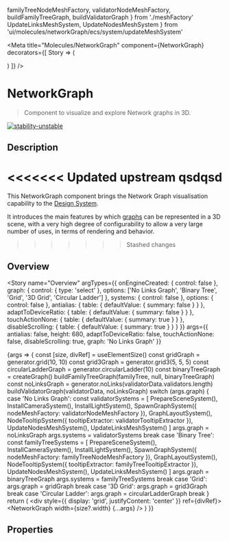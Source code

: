   familyTreeNodeMeshFactory,
  validatorNodeMeshFactory,
  buildFamilyTreeGraph,
  buildValidatorGraph
} from './meshFactory'
  UpdateLinksMeshSystem,
  UpdateNodesMeshSystem
} from 'ui/molecules/networkGraph/ecs/system/updateMeshSystem'

<Meta
  title="Molecules/NetworkGraph"
  component={NetworkGraph}
  decorators={[
    Story => (
      <ThemeProvider>
        <div className="networkgraph-story-main">
          <Story />
        </div>
      </ThemeProvider>
    )
  ]}
/>

# NetworkGraph

> Component to visualize and explore Network graphs in 3D.

[![stability-unstable](https://img.shields.io/badge/stability-unstable-yellow.svg)](https://github.com/emersion/stability-badges#unstable)

## Description

<<<<<<< Updated upstream
qsdqsd
=======
This NetworkGraph component brings the Network Graph visualisation capability to the <a href="\?path=/docs/welcome--page" target="_blank">Design System</a>.

It introduces the main features by which <a href="https://en.wikipedia.org/wiki/Graph_(discrete_mathematics)" target="_blank">graphs</a> can be represented in a 3D scene, with a
very high degree of configurability to allow a very large number of uses, in terms of rendering and behavior.
>>>>>>> Stashed changes

## Overview

<Story
  name="Overview"
  argTypes={{
    onEngineCreated: {
      control: false
    },
    graph: {
      control: { type: 'select' },
      options: ['No Links Graph', 'Binary Tree', 'Grid', '3D Grid', 'Circular Ladder']
    },
    systems: {
      control: false
    },
    options: {
      control: false
    },
    antialias: {
      table: {
        defaultValue: {
          summary: false
        }
      }
    },
    adaptToDeviceRatio: {
      table: {
        defaultValue: {
          summary: false
        }
      }
    },
    touchActionNone: {
      table: {
        defaultValue: {
          summary: true
        }
      }
    },
    disableScrolling: {
      table: {
        defaultValue: {
          summary: true
        }
      }
    }
  }}
  args={{
    antialias: false,
    height: 680,
    adaptToDeviceRatio: false,
    touchActionNone: false,
    disableScrolling: true,
    graph: 'No Links Graph'
  }}
>
  {args => {
    const [size, divRef] = useElementSize()
    const gridGraph = generator.grid(10, 10)
    const grid3Graph = generator.grid3(5, 5, 5)
    const circularLadderGraph = generator.circularLadder(10)
    const binaryTreeGraph = createGraph()
    buildFamilyTreeGraph(familyTree, null, binaryTreeGraph)
    const noLinksGraph = generator.noLinks(validatorData.validators.length)
    buildValidatorGraph(validatorData, noLinksGraph)
    switch (args.graph) {
      case 'No Links Graph':
        const validatorSystems = [
          PrepareSceneSystem(),
          InstallCameraSystem(),
          InstallLightSystem(),
          SpawnGraphSystem({ nodeMeshFactory: validatorNodeMeshFactory }),
          GraphLayoutSystem(),
          NodeTooltipSystem({ tooltipExtractor: validatorTooltipExtractor }),
          UpdateNodesMeshSystem(),
          UpdateLinksMeshSystem()
        ]
        args.graph = noLinksGraph
        args.systems = validatorSystems
        break
      case 'Binary Tree':
        const familyTreeSystems = [
          PrepareSceneSystem(),
          InstallCameraSystem(),
          InstallLightSystem(),
          SpawnGraphSystem({ nodeMeshFactory: familyTreeNodeMeshFactory }),
          GraphLayoutSystem(),
          NodeTooltipSystem({ tooltipExtractor: familyTreeTooltipExtractor }),
          UpdateNodesMeshSystem(),
          UpdateLinksMeshSystem()
        ]
        args.graph = binaryTreeGraph
        args.systems = familyTreeSystems
        break
      case 'Grid':
        args.graph = gridGraph
        break
      case '3D Grid':
        args.graph = grid3Graph
        break
      case 'Circular Ladder':
        args.graph = circularLadderGraph
        break
    }
    return (
      <div style={{ display: 'grid', justifyContent: 'center' }} ref={divRef}>
        <NetworkGraph width={size?.width} {...args} />
      </div>
    )
  }}
</Story>

## Properties

<ArgsTable story="Overview" />

